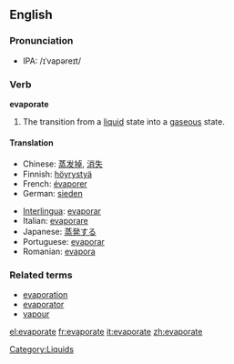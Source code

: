 ==English==
===Pronunciation===
*IPA: /ɪˈvapəreɪt/
===Verb===
'''evaporate'''

#The transition from a [[liquid]] state into a [[gas]]eous state.

====Translation====
{{top}}
*Chinese: [[蒸发掉]], [[消失]]
*Finnish: [[höyrystyä]]
*French: [[évaporer]]
*German: [[sieden]]
{{mid}}
*[[Interlingua]]: [[evaporar]]
*Italian: [[evaporare]]
*Japanese: [[蒸発する]]
*Portuguese: [[evaporar]]
*Romanian: [[evapora]]
{{bottom}}

===Related terms===
*[[evaporation]]
*[[evaporator]]
*[[vapour]]

[[Category:Liquids]]

[[el:evaporate]]
[[fr:evaporate]]
[[it:evaporate]]
[[zh:evaporate]]